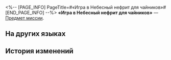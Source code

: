 <%-- [PAGE_INFO]
PageTitle=#«Игра в Небесный нефрит для чайников»#
[END_PAGE_INFO] --%>
{{Предмет Инфобокс
|id          = 140307
|Изображение = Предмет «Игра в Небесный нефрит для чайников».png
|Тип         = Предмет миссии
|Инвентарь   = Миссии
|Редкость    = 3
|Эффект      = 
|Описание    = Доказательство того, что Крошка Тянь тоже играет в «Небесный нефрит». Можно себе представить, как познакомились Цинцюэ и Крошка Тянь.
}}
'''«Игра в Небесный нефрит для чайников»''' — [[Предмет миссии]].

==На других языках==
{{На других языках
|en   = ''Celestial Jade Techniques 101''
|zhs  = 《琼玉牌秘技丛集》
|zht  = 《瓊玉牌秘技叢集》
|ja   = 『美玉牌秘技双書』
|ko   = ≪경옥패 비술 모음집≫
|es   = «Técnicas secretas de Jade celestial»
|fr   = ''Le Jade céleste pour les nuls''
|ru   = «Игра в Небесный нефрит для чайников»
|th   = "ชุดรวมกลวิธีเล่นหมากหยก"
|vi   = Tuyển Tập Bí Kíp Bài Quỳnh Ngọc
|de   = „Himmlische-Jade-Techniken für Anfänger“
|id   = "Kumpulan Teknik Rahasia Jade Tile"
|pt   = "Técnicas Básicas de Jade Celestial"
}}

==История изменений==
{{История изменений|3.5}}